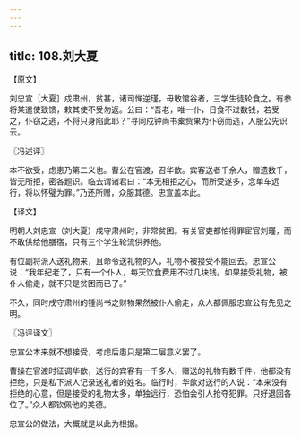 ```yaml
---
---
---
```

title: 108.刘大夏
---



【原文】

刘忠宣［大夏］戍肃州，贫甚，诸司惮逆瑾，毋敢馆谷者，三学生徒轮食之。有参将某遣使致馈，敕其使不受勿返。公曰：“吾老，唯一仆，日食不过数钱，若受之，仆窃之逃，不将只身陷此耶？”寻同戍钟尚书橐赀果为仆窃而逃，人服公先识云。

〖冯述评〗

本不欲受，虑患乃第二义也。曹公在官渡，召华歆。宾客送者千余人，赠遗数千，皆无所拒，密各题识。临去谓诸君曰：“本无相拒之心，而所受遂多，念单车远行，将以怀璧为罪。”乃还所赠，众服其德。忠宣盖本此。

【译文】

明朝人刘忠宣（刘大夏）戌守肃州时，非常贫困。有关官吏都怕得罪宦官刘瑾，而不敢供给他膳宿，只有三个学生轮流供养他。

有位副将派人送礼物来，且命令送礼物的人，礼物不被接受不能回去。忠宣公说：“我年纪老了，只有一个仆人，每天饮食费用不过几块钱。如果接受礼物，被仆人偷走，就不只是贫困而已了。”

不久，同时戌守肃州的锺尚书之财物果然被仆人偷走，众人都佩服忠宣公有先见之明。

〖冯评译文〗

忠宣公本来就不想接受，考虑后患只是第二层意义罢了。

曹操在官渡时征调华歆，送行的宾客有一千多人，赠送的礼物有数千件，他都没有拒绝，只是私下派人记录送礼者的姓名。临行时，华歆对送行的人说：“本来没有拒绝的心意，但是接受的礼物太多，单独远行，恐怕会引人抢夺犯罪。只好退回各位了。”众人都钦佩他的美德。

忠宣公的做法，大概就是以此为根据。